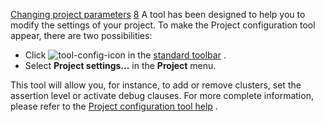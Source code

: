 [[Property:title|Changing project parameters]]
[[Property:weight|8]]
A tool has been designed to help you to modify the settings of your project. To make the Project configuration tool appear, there are two possibilities: 
* Click  [[Image:tool-config-icon]]  in the [[Main toolbars|standard toolbar]] . 
* Select '''Project settings...''' in the '''Project''' menu. 
This tool will allow you, for instance, to add or remove clusters, set the assertion level or activate debug clauses. 
For more complete information, please refer to the [[EiffelStudio: Project settings window|Project configuration tool help]] . 




